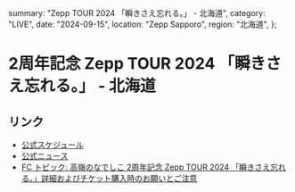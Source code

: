   summary: "Zepp TOUR 2024 「瞬きさえ忘れる。」  - 北海道",
  category: "LIVE",
  date: "2024-09-15",
  location: "Zepp Sapporo",
  region: "北海道",
};

# 2周年記念 Zepp TOUR 2024 「瞬きさえ忘れる。」 - 北海道

## リンク

* [公式スケジュール](https://takanenonadeshiko.jp/events/event/高嶺のなでしこ-2周年記念-zepp-tour-2024-「瞬きさえ忘れる。/)
* [公式ニュース](https://takanenonadeshiko.jp/高嶺のなでしこ-2周年記念-zepp-tour-2024-「瞬きさえ忘れる。/)
* [FC トピック: 高嶺のなでしこ 2周年記念 Zepp TOUR 2024 「瞬きさえ忘れる。」詳細およびチケット購入時のお願いとご注意](https://takanekofc.com/topics/public/_/qtayqeijui6ozym1.html)
